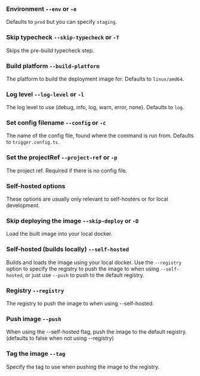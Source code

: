 ### Environment `--env` or `-e`

Defaults to `prod` but you can specify `staging`.

### Skip typecheck `--skip-typecheck` or `-T`

Skips the pre-build typecheck step.

### Build platform `--build-platform`

The platform to build the deployment image for. Defaults to `linux/amd64`.

### Log level `--log-level` or `-l`

The log level to use (debug, info, log, warn, error, none). Defaults to `log`.

### Set config filename `--config` or `-c`

The name of the config file, found where the command is run from. Defaults to `trigger.config.ts`.

### Set the projectRef `--project-ref` or `-p`

The project ref. Required if there is no config file.

### Self-hosted options

These options are usually only relevant to self-hosters or for local development.

### Skip deploying the image `--skip-deploy` or `-D`

Load the built image into your local docker.

### Self-hosted (builds locally) `--self-hosted`

Builds and loads the image using your local docker. Use the `--registry` option to specify the registry to push the image to when using `--self-hosted`, or just use `--push` to push to the default registry.

### Registry `--registry`

<ComingSoon />

The registry to push the image to when using --self-hosted.

### Push image `--push`

When using the --self-hosted flag, push the image to the default registry. (defaults to false when not using --registry)

### Tag the image `--tag`

<ComingSoon />

Specify the tag to use when pushing the image to the registry.